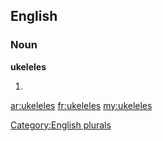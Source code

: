 ==English==

===Noun===
'''ukeleles'''

# {{plural of|[[ukelele]]}}

[[Category:English plurals]]

[[ar:ukeleles]]
[[fr:ukeleles]]
[[my:ukeleles]]